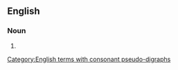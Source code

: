 ==English==

===Noun===
{{head|en|noun form}}

# {{plural of|sweetheart|lang=en}}

[[Category:English terms with consonant pseudo-digraphs]]